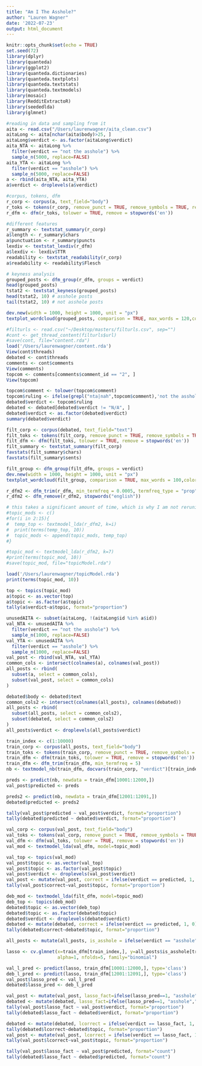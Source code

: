 ```yaml
---
title: "Am I The Asshole?"
author: "Lauren Wagner"
date: '2022-07-23'
output: html_document
---
```


```r
knitr::opts_chunk$set(echo = TRUE)
set.seed(72)
library(dplyr)
library(quanteda)
library(ggplot2)
library(quanteda.dictionaries)
library(quanteda.textplots)
library(quanteda.textstats)
library(quanteda.textmodels)
library(mosaic)
library(RedditExtractoR)
library(seededlda)
library(glmnet)
```

```r
#reading in data and sampling from it
aita <- read.csv("/Users/laurenwagner/aita_clean.csv")
aitaLong <- aita[nchar(aita$body)>25, ]
aitaLong$verdict <- as.factor(aitaLong$verdict)
aita_NTA <- aitaLong %>%
  filter(verdict == "not the asshole") %>%
  sample_n(5000, replace=FALSE)
aita_YTA <- aitaLong %>%
  filter(verdict == "asshole") %>%
  sample_n(5000, replace=FALSE)
a <- rbind(aita_NTA, aita_YTA)
a$verdict <- droplevels(a$verdict)
```

```r
#corpus, tokens, dfm
r_corp <- corpus(a, text_field="body")
r_toks <- tokens(r_corp, remove_punct = TRUE, remove_symbols = TRUE, remove_numbers = TRUE, remove_url = TRUE)
r_dfm <- dfm(r_toks, tolower = TRUE, remove = stopwords('en'))
```

```r
#different features
r_summary <- textstat_summary(r_corp)
a$length <- r_summary$chars
a$punctuation <- r_summary$puncts
lexdiv <- textstat_lexdiv(r_dfm)
a$lexdiv <- lexdiv$TTR
readability <- textstat_readability(r_corp)
a$readability <- readability$Flesch
```

```r
# keyness analysis
grouped_posts <- dfm_group(r_dfm, groups = verdict)
head(grouped_posts)
tstat2 <- textstat_keyness(grouped_posts)
head(tstat2, 10) # asshole posts
tail(tstat2, 10) # not asshole posts
```

```r
dev.new(width = 1000, height = 1000, unit = "px")
textplot_wordcloud(grouped_posts, comparison = TRUE, max_words = 120,color = c("red", "blue"))
```

```r
#filturls <- read.csv("~/Desktop/masters/filturls.csv", sep="")
#cont <- get_thread_content(filturls$url)
#save(cont, file="content.rda")
load('/Users/laurenwagner/content.rda')
View(cont$threads)
debated <- cont$threads
comments <- cont$comments
View(comments)
topcom <- comments[comments$comment_id == "2", ]
View(topcom)
```

```r
topcom$comment <- tolower(topcom$comment)
topcom$ruling <- ifelse(grepl("nta|nah",topcom$comment),'not the asshole', ifelse(grepl("yta|esh",topcom$comment),'asshole',"N/A"))
debated$verdict <- topcom$ruling
debated <- debated[debated$verdict != "N/A", ]
debated$verdict <- as.factor(debated$verdict)
summary(debated$verdict)
```

```r
filt_corp <- corpus(debated, text_field="text")
filt_toks <- tokens(filt_corp, remove_punct = TRUE, remove_symbols = TRUE, remove_numbers = TRUE, remove_url = TRUE)
filt_dfm <- dfm(filt_toks, tolower = TRUE, remove = stopwords('en'))
filt_summary <- textstat_summary(filt_corp)
favstats(filt_summary$chars)
favstats(filt_summary$sents)
```

```r
filt_group <- dfm_group(filt_dfm, groups = verdict)
dev.new(width = 1000, height = 1000, unit = "px")
textplot_wordcloud(filt_group, comparison = TRUE, max_words = 100,color = c("red", "blue"))
```

```r
r_dfm2 <- dfm_trim(r_dfm, min_termfreq = 0.0005, termfreq_type = "prop")
r_dfm2 <- dfm_remove(r_dfm2, stopwords("english"))
```


```r
# this takes a significant amount of time, which is why I am not reruning on knit
#topic_mods <- c()
#for(i in 2:15){
#  temp_top <- textmodel_lda(r_dfm2, k=i)
#  print(terms(temp_top, 10))
#  topic_mods <- append(topic_mods, temp_top)
#}
```

```r
#topic_mod <- textmodel_lda(r_dfm2, k=7)
#print(terms(topic_mod, 10))
#save(topic_mod, file="topicModel.rda")
```


```r
load('/Users/laurenwagner/topicModel.rda')
print(terms(topic_mod, 10))
```


```r
top <- topics(topic_mod)
a$topic <- as.vector(top)
a$topic <- as.factor(a$topic)
tally(a$verdict~a$topic, format="proportion")
```

```r
unusedAITA <- subset(aitaLong, !(aitaLong$id %in% a$id))
val_NTA <- unusedAITA %>%
  filter(verdict == "not the asshole") %>%
  sample_n(1000, replace=FALSE)
val_YTA <- unusedAITA %>%
  filter(verdict == "asshole") %>%
  sample_n(1000, replace=FALSE)
val_post <- rbind(val_NTA, val_YTA)
common_cols <- intersect(colnames(a), colnames(val_post))
all_posts <- rbind(
  subset(a, select = common_cols), 
  subset(val_post, select = common_cols)
)
```

```r
debated$body <- debated$text
common_cols2 <- intersect(colnames(all_posts), colnames(debated))
all_posts <- rbind(
  subset(all_posts, select = common_cols2), 
  subset(debated, select = common_cols2)
) 
all_posts$verdict <- droplevels(all_posts$verdict)
```

```r
train_index <- c(1:10000)
train_corp <- corpus(all_posts, text_field="body")
train_toks <- tokens(train_corp, remove_punct = TRUE, remove_symbols = TRUE, remove_numbers = TRUE, remove_url = TRUE)
train_dfm <- dfm(train_toks, tolower = TRUE, remove = stopwords('en'))
train_dfm <- dfm_trim(train_dfm, min_termfreq = 5)
nb <- textmodel_nb(train_dfm, docvars(train_corp, "verdict")[train_index])
```
```r
preds <- predict(nb, newdata = train_dfm[10001:12000,])
val_post$predicted <- preds
```

```r
preds2 <- predict(nb, newdata = train_dfm[12001:12091,])
debated$predicted <- preds2
```

```r
tally(val_post$predicted ~ val_post$verdict, format="proportion")
tally(debated$predicted ~ debated$verdict, format="proportion")
```

```r
val_corp <- corpus(val_post, text_field="body")
val_toks <- tokens(val_corp, remove_punct = TRUE, remove_symbols = TRUE, remove_numbers = TRUE, remove_url = TRUE)
val_dfm <- dfm(val_toks, tolower = TRUE, remove = stopwords('en'))
val_mod <- textmodel_lda(val_dfm, model=topic_mod)
```

```r
val_top <- topics(val_mod)
val_post$topic <- as.vector(val_top)
val_post$topic <- as.factor(val_post$topic)
val_post$verdict <- droplevels(val_post$verdict)
val_post <- mutate(val_post, correct = ifelse(verdict == predicted, 1, 0))
tally(val_post$correct~val_post$topic, format="proportion")
```

```r
deb_mod <- textmodel_lda(filt_dfm, model=topic_mod)
deb_top <- topics(deb_mod)
debated$topic <- as.vector(deb_top)
debated$topic <- as.factor(debated$topic)
debated$verdict <- droplevels(debated$verdict)
debated <- mutate(debated, correct = ifelse(verdict == predicted, 1, 0))
tally(debated$correct~debated$topic, format="proportion")
```

```r
all_posts <- mutate(all_posts, is_asshole = ifelse(verdict == "asshole", 1, 0))
```

```r
lasso <- cv.glmnet(x=train_dfm[train_index,], y=all_posts$is_asshole[train_index],
                   alpha=1, nfolds=5, family="binomial")
```

```r
val_l_pred <- predict(lasso, train_dfm[10001:12000,], type='class')
deb_l_pred <- predict(lasso, train_dfm[12001:12091,], type='class')
val_post$lasso_pred <- val_l_pred
debated$lasso_pred <- deb_l_pred
```

```r
val_post <- mutate(val_post, lasso_fact=ifelse(lasso_pred==1, "asshole","not the asshole"))
debated <- mutate(debated, lasso_fact=ifelse(lasso_pred==1, "asshole","not the asshole"))
tally(val_post$lasso_fact ~ val_post$verdict, format="proportion")
tally(debated$lasso_fact ~ debated$verdict, format="proportion")
```

```r
debated <- mutate(debated, lcorrect = ifelse(verdict == lasso_fact, 1, 0))
tally(debated$lcorrect~debated$topic, format="proportion")
val_post <- mutate(val_post, lcorrect = ifelse(verdict == lasso_fact, 1, 0))
tally(val_post$lcorrect~val_post$topic, format="proportion")
```


```r
tally(val_post$lasso_fact ~ val_post$predicted, format="count")
tally(debated$lasso_fact ~ debated$predicted, format="count")
```



